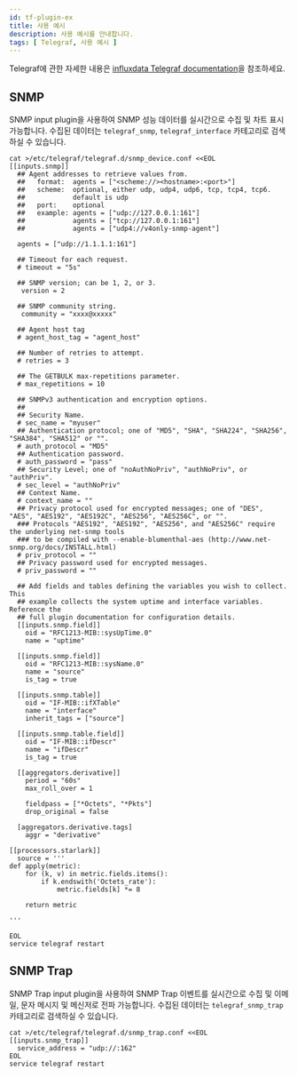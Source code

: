 ```yaml
---
id: tf-plugin-ex
title: 사용 예시
description: 사용 예시를 안내합니다.
tags: [ Telegraf, 사용 예시 ]
---
```

<!--
Telegraf는 데이터베이스, 시스템 및 IoT 센서에서 메트릭 및 이벤트를 수집하고 전송하기 위한 플러그인 중심 서버 에이전트입니다. Telegraf는 Go로 작성되었으며 외부 종속성 없이 단일 바이너리로 컴파일되며 최소한의 메모리 공간만 필요합니다.

* **데이터베이스** : MongoDB, MySQL, Redis 등의 데이터 소스에 연결하여 메트릭을 수집하고 보냅니다.
* **시스템** : 현대적인 클라우드 플랫폼, 컨테이너 및 오케 스트레이터 스택에서 메트릭을 수집합니다.
* **IoT 센서** : IoT 센서 및 장치에서 중요한 상태 저장 데이터 (압력 수준, 온도 수준 등)를 수집합니다.
-->

Telegraf에 관한 자세한 내용은 [influxdata Telegraf documentation](https://docs.influxdata.com/telegraf/v1.24/)을 참조하세요.

## SNMP

SNMP input plugin을 사용하여 SNMP 성능 데이터를 실시간으로 수집 및 차트 표시 가능합니다. 수집된 데이터는 `telegraf_snmp`, `telegraf_interface` 카테고리로 검색하실 수 있습니다.

```batch title='SH'
cat >/etc/telegraf/telegraf.d/snmp_device.conf <<EOL
[[inputs.snmp]]
  ## Agent addresses to retrieve values from.
  ##   format:  agents = ["<scheme://><hostname>:<port>"]
  ##   scheme:  optional, either udp, udp4, udp6, tcp, tcp4, tcp6.
  ##            default is udp
  ##   port:    optional
  ##   example: agents = ["udp://127.0.0.1:161"]
  ##            agents = ["tcp://127.0.0.1:161"]
  ##            agents = ["udp4://v4only-snmp-agent"]

  agents = ["udp://1.1.1.1:161"]

  ## Timeout for each request.
  # timeout = "5s"

  ## SNMP version; can be 1, 2, or 3.
   version = 2

  ## SNMP community string.
   community = "xxxx@xxxxx"

  ## Agent host tag
  # agent_host_tag = "agent_host"

  ## Number of retries to attempt.
  # retries = 3

  ## The GETBULK max-repetitions parameter.
  # max_repetitions = 10

  ## SNMPv3 authentication and encryption options.
  ##
  ## Security Name.
  # sec_name = "myuser"
  ## Authentication protocol; one of "MD5", "SHA", "SHA224", "SHA256", "SHA384", "SHA512" or "".
  # auth_protocol = "MD5"
  ## Authentication password.
  # auth_password = "pass"
  ## Security Level; one of "noAuthNoPriv", "authNoPriv", or "authPriv".
  # sec_level = "authNoPriv"
  ## Context Name.
  # context_name = ""
  ## Privacy protocol used for encrypted messages; one of "DES", "AES", "AES192", "AES192C", "AES256", "AES256C", or "".
  ### Protocols "AES192", "AES192", "AES256", and "AES256C" require the underlying net-snmp tools
  ### to be compiled with --enable-blumenthal-aes (http://www.net-snmp.org/docs/INSTALL.html)
  # priv_protocol = ""
  ## Privacy password used for encrypted messages.
  # priv_password = ""

  ## Add fields and tables defining the variables you wish to collect.  This
  ## example collects the system uptime and interface variables.  Reference the
  ## full plugin documentation for configuration details.
  [[inputs.snmp.field]]
    oid = "RFC1213-MIB::sysUpTime.0"
    name = "uptime"

  [[inputs.snmp.field]]
    oid = "RFC1213-MIB::sysName.0"
    name = "source"
    is_tag = true

  [[inputs.snmp.table]]
    oid = "IF-MIB::ifXTable"
    name = "interface"
    inherit_tags = ["source"]

  [[inputs.snmp.table.field]]
    oid = "IF-MIB::ifDescr"
    name = "ifDescr"
    is_tag = true

  [[aggregators.derivative]]
    period = "60s"
    max_roll_over = 1

    fieldpass = ["*Octets", "*Pkts"]
    drop_original = false

  [aggregators.derivative.tags]
    aggr = "derivative"

[[processors.starlark]]
  source = '''
def apply(metric):
    for (k, v) in metric.fields.items():
        if k.endswith('Octets_rate'):
            metric.fields[k] *= 8

    return metric

'''

EOL
service telegraf restart
```

## SNMP Trap

SNMP Trap input plugin을 사용하여 SNMP Trap 이벤트를 실시간으로 수집 및 이메일, 문자 메시지 및 메신저로 전파 가능합니다. 수집된 데이터는 `telegraf_snmp_trap` 카테고리로 검색하실 수 있습니다.

```batch title='SH'
cat >/etc/telegraf/telegraf.d/snmp_trap.conf <<EOL
[[inputs.snmp_trap]]
  service_address = "udp://:162"
EOL
service telegraf restart
```
